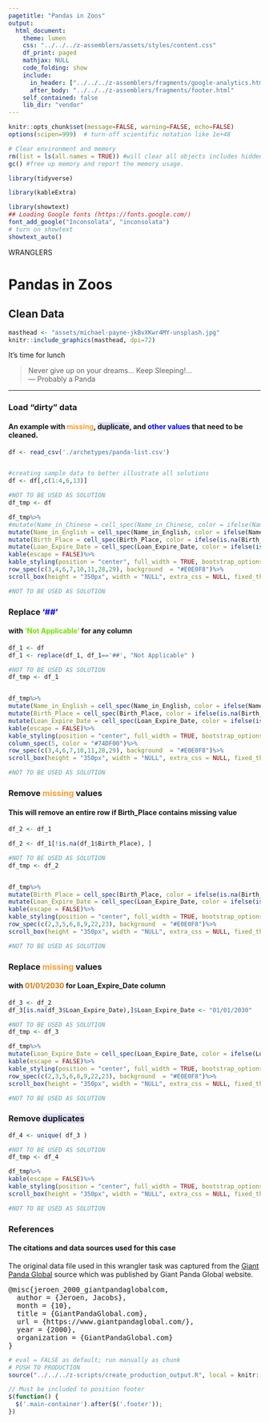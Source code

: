 ```yaml
---
pagetitle: "Pandas in Zoos"
output: 
  html_document:
    theme: lumen
    css: "../../../z-assemblers/assets/styles/content.css"
    df_print: paged
    mathjax: NULL
    code_folding: show
    include:
      in_header: ["../../../z-assemblers/fragments/google-analytics.html", "../../../z-assemblers/fragments/header.html"]
      after_body: "../../../z-assemblers/fragments/footer.html"
    self_contained: false
    lib_dir: "vendor"
---
```


```r

knitr::opts_chunk$set(message=FALSE, warning=FALSE, echo=FALSE)
options(scipen=999)  # turn-off scientific notation like 1e+48

# Clear environment and memory
rm(list = ls(all.names = TRUE)) #will clear all objects includes hidden objects.
gc() #free up memory and report the memory usage.

library(tidyverse)

library(kableExtra)

library(showtext)
## Loading Google fonts (https://fonts.google.com/)
font_add_google("Inconsolata", "inconsolata")
# turn on showtext
showtext_auto()

```

<div class="activity">
WRANGLERS  
</div>

# Pandas in Zoos
## Clean Data


```r

masthead <- "assets/michael-payne-jkBvXKwr4MY-unsplash.jpg"
knitr::include_graphics(masthead, dpi=72)

```

<div class="figure-text">It's time for lunch</div>

> Never give up on your dreams... Keep Sleeping!...\
--- Probably a Panda\

***

### Load "dirty" data

#### An example with <span style="color: #FE9A2E;font-weight:bold">missing</span>, <span style="background: #E0E0F8;font-weight:bold">duplicate</span>, and <span style="color:  #0000FF;font-weight:bold">other values</span> that need to be cleaned.

```r
df <- read_csv('./archetypes/panda-list.csv')


#creating sample data to better illustrate all solutions
df <- df[,c(1:4,6,13)]

```


```r
#NOT TO BE USED AS SOLUTION
df_tmp <- df

df_tmp%>%
#mutate(Name_in_Chinese = cell_spec(Name_in_Chinese, color = ifelse(Name_in_Chinese == "##","#0000FF", "#000000"))) %>%
mutate(Name_in_English = cell_spec(Name_in_English, color = ifelse(Name_in_English == "##","#0000FF", "#000000"))) %>%
mutate(Birth_Place = cell_spec(Birth_Place, color = ifelse(is.na(Birth_Place),"#FE9A2E", "#000000"))) %>%
mutate(Loan_Expire_Date = cell_spec(Loan_Expire_Date, color = ifelse(is.na(Loan_Expire_Date),"#FE9A2E", "#000000"))) %>%
kable(escape = FALSE)%>%
kable_styling(position = "center", full_width = TRUE, bootstrap_options = c("striped", "hover"))%>%
row_spec(c(3,4,6,7,10,11,28,29), background  = "#E0E0F8")%>%
scroll_box(height = "350px", width = "NULL", extra_css = NULL, fixed_thead = TRUE)

#NOT TO BE USED AS SOLUTION 
```

### Replace <span style="color: #0000FF;font-weight:bold">'##'</span>

#### with <span style="color: #74DF00;font-weight:bold">'Not Applicable'</span> for any column


```r

df_1 <- df
df_1 <- replace(df_1, df_1=='##', "Not Applicable" )


```


```r
#NOT TO BE USED AS SOLUTION
df_tmp <- df_1


df_tmp%>%
mutate(Name_in_English = cell_spec(Name_in_English, color = ifelse(Name_in_English == "Not Applicable","#74DF00", "#000000"))) %>%
mutate(Birth_Place = cell_spec(Birth_Place, color = ifelse(is.na(Birth_Place),"#FE9A2E", "#000000"))) %>%
mutate(Loan_Expire_Date = cell_spec(Loan_Expire_Date, color = ifelse(is.na(Loan_Expire_Date),"#FE9A2E", "#000000"))) %>%
kable(escape = FALSE)%>%
kable_styling(position = "center", full_width = TRUE, bootstrap_options = c("striped", "hover"))%>%
column_spec(5, color = "#74DF00")%>%
row_spec(c(3,4,6,7,10,11,28,29), background  = "#E0E0F8")%>%
scroll_box(height = "350px", width = "NULL", extra_css = NULL, fixed_thead = TRUE)

#NOT TO BE USED AS SOLUTION 

```

### Remove <span style="color: #FE9A2E;font-weight:bold">missing</span> values
#### This will remove an entire row if __Birth_Place__ contains missing value


```r

df_2 <- df_1

df_2 <- df_1[!is.na(df_1$Birth_Place), ]                

```

```r

#NOT TO BE USED AS SOLUTION
df_tmp <- df_2


df_tmp%>%
mutate(Birth_Place = cell_spec(Birth_Place, color = ifelse(is.na(Birth_Place),"#FE9A2E", "#000000"))) %>%
mutate(Loan_Expire_Date = cell_spec(Loan_Expire_Date, color = ifelse(is.na(Loan_Expire_Date),"#FE9A2E", "#000000"))) %>%
kable(escape = FALSE)%>%
kable_styling(position = "center", full_width = TRUE, bootstrap_options = c("striped", "hover"))%>%
row_spec(c(2,3,5,6,8,9,22,23), background  = "#E0E0F8")%>%
scroll_box(height = "350px", width = "NULL", extra_css = NULL, fixed_thead = TRUE)

#NOT TO BE USED AS SOLUTION 

```

### Replace <span style="color: #FE9A2E;font-weight:bold">missing</span> values 
#### with <span style="color: #DF7401;font-weight:bold">01/01/2030</span> for __Loan_Expire_Date__ column


```r

df_3 <- df_2
df_3[is.na(df_3$Loan_Expire_Date),]$Loan_Expire_Date <- "01/01/2030" 

```


```r

#NOT TO BE USED AS SOLUTION
df_tmp <- df_3

df_tmp%>%
mutate(Loan_Expire_Date = cell_spec(Loan_Expire_Date, color = ifelse(Loan_Expire_Date == "01/01/2030","#DF7401", "#000000"))) %>%
kable(escape = FALSE)%>%
kable_styling(position = "center", full_width = TRUE, bootstrap_options = c("striped", "hover"))%>%
row_spec(c(2,3,5,6,8,9,22,23), background  = "#E0E0F8")%>%
scroll_box(height = "350px", width = "NULL", extra_css = NULL, fixed_thead = TRUE)

#NOT TO BE USED AS SOLUTION 

```

### Remove <span style="background: #E0E0F8;font-weight:bold">duplicates</span>

```r

df_4 <- unique( df_3 )

```

```r
#NOT TO BE USED AS SOLUTION
df_tmp <- df_4

df_tmp%>%
kable(escape = FALSE)%>%
kable_styling(position = "center", full_width = TRUE, bootstrap_options = c("striped", "hover"))%>%
scroll_box(height = "350px", width = "NULL", extra_css = NULL, fixed_thead = TRUE)

#NOT TO BE USED AS SOLUTION 

```


### References
#### The citations and data sources used for this case

The original data file used in this wrangler task was captured from the <a href="https://www.giantpandaglobal.com/" target="_blank">Giant Panda Global</a> source which was published by Giant Panda Global website. 

<pre>
@misc{jeroen_2000_giantpandaglobalcom,
  author = {Jeroen, Jacobs},
  month = {10},
  title = {GiantPandaGlobal.com},
  url = {https://www.giantpandaglobal.com/},
  year = {2000},
  organization = {GiantPandaGlobal.com}
}
</pre>


```r

# eval = FALSE as default; run manually as chunk
# PUSH TO PRODUCTION
source("../../../z-scripts/create_production_output.R", local = knitr::knit_global())

```


```js

// Must be included to position footer
$(function() {
  $('.main-container').after($('.footer'));
})

```


